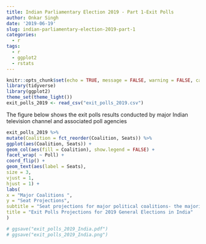 ```yaml
---
title: Indian Parliamentary Election 2019 - Part 1-Exit Polls
author: Onkar Singh
date: '2019-06-19'
slug: indian-parliamentary-election-2019-part-1
categories:
  - r
tags:
  - r
  - ggplot2
  - rstats
---
```


```r
knitr::opts_chunk$set(echo = TRUE, message = FALSE, warning = FALSE, cache = TRUE)
library(tidyverse)
library(ggplot2)
theme_set(theme_light())
exit_polls_2019 <- read_csv("exit_polls_2019.csv")
```





The figure below shows the exit polls results conducted by major Indian television channel and associated poll agencies
```r
exit_polls_2019 %>%
mutate(Coalition = fct_reorder(Coalition, Seats)) %>%
ggplot(aes(Coalition, Seats)) +
geom_col(aes(fill = Coalition), show.legend = FALSE) +
facet_wrap( ~ Poll) +
coord_flip() +
geom_text(aes(label = Seats),
size = 3,
vjust = 1,
hjust = 1) +
labs(
x = "Major Coalitions ",
y = "Seat Projections",
subtitle = "Seat projections for major political coalitions- the majority mark is 272.",
title = "Exit Polls Projections for 2019 General Elections in India"
)

# ggsave("exit_polls_2019_India.pdf")
# ggsave("exit_polls_2019_India.png")
```